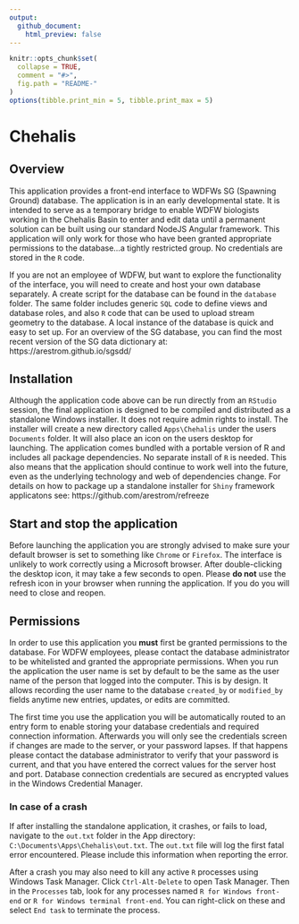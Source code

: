 ```yaml
---
output:
  github_document:
    html_preview: false
---
```


```r
knitr::opts_chunk$set(
  collapse = TRUE,
  comment = "#>",
  fig.path = "README-"
)
options(tibble.print_min = 5, tibble.print_max = 5)
```

# Chehalis

## Overview

This application provides a front-end interface to WDFWs SG (Spawning Ground) database. The application is in an early developmental state. It is intended to serve as a temporary bridge to enable WDFW biologists working in the Chehalis Basin to enter and edit data until a permanent solution can be built using our standard NodeJS Angular framework. This application will only work for those who have been granted appropriate permissions to the database...a tightly restricted group. No credentials are stored in the `R` code. 

If you are not an employee of WDFW, but want to explore the functionality of the interface, you will need to create and host your own database separately. A create script for the database can be found in the `database` folder. The same folder includes generic `SQL` code to define views and database roles, and also `R` code that can be used to upload stream geometry to the database. A local instance of the database is quick and easy to set up. For an overview of the SG database, you can find the most recent version of the SG data dictionary at: https://arestrom.github.io/sgsdd/

## Installation

Although the application code above can be run directly from an `RStudio` session, the final application is designed to be compiled and distributed as a standalone Windows installer. It does not require admin rights to install. The installer will create a new directory called `Apps\Chehalis` under the users `Documents` folder. It will also place an icon on the users desktop for launching. The application comes bundled with a portable version of R and includes all package dependencies. No separate install of `R` is needed. This also means that the application should continue to work well into the future, even as the underlying technology and web of dependencies change. For details on how to package up a standalone installer for `Shiny` framework applicatons see: https://github.com/arestrom/refreeze

## Start and stop the application

Before launching the application you are strongly advised to make sure your default browser is set to something like `Chrome` or `Firefox`. The interface is unlikely to work correctly using a Microsoft browser. After double-clicking the desktop icon, it may take a few seconds to open. Please **do not** use the refresh icon in your browser when running the application. If you do you will need to close and reopen. 

## Permissions

In order to use this application you **must** first be granted permissions to the database. For WDFW employees, please contact the database administrator to be whitelisted and granted the appropriate permissions. When you run the application the user name is set by default to be the same as the user name of the person that logged into the computer. This is by design. It allows recording the user name to the database `created_by` or `modified_by` fields anytime new entries, updates, or edits are committed.  

The first time you use the application you will be automatically routed to an entry form to enable storing your database credentials and required connection information. Afterwards you will only see the credentials screen if changes are made to the server, or your password lapses. If that happens please contact the database administrator to verify that your password is current, and that you have entered the correct values for the server host and port. Database connection credentials are secured as encrypted values in the Windows Credential Manager. 

### In case of a crash 

If after installing the standalone application, it crashes, or fails to load, navigate to the `out.txt` folder in the App directory: `C:\Documents\Apps\Chehalis\out.txt`. The `out.txt` file will log the first fatal error encountered. Please include this information when reporting the error.

After a crash you may also need to kill any active `R` processes using Windows Task Manager. Click `Ctrl-Alt-Delete` to open Task Manager. Then in the `Processes` tab, look for any processes named `R for Windows front-end` or `R for Windows terminal front-end`. You can right-click on these and select `End task` to terminate the process. 
